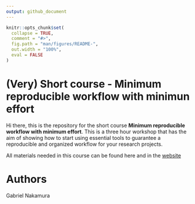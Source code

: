 ```yaml
---
output: github_document
---
```


<!-- README.md is generated from README.Rmd. Please edit that file -->

```r
knitr::opts_chunk$set(
  collapse = TRUE,
  comment = "#>",
  fig.path = "man/figures/README-",
  out.width = "100%",
  eval = FALSE
)
```

# (Very) Short course - Minimum reproducible workflow with minimun effort

Hi there, this is the repository for the short course **Minimum reproducible workflow with minimum effort**. This is a three hour workshop that has the aim of showing how to start using essential tools to guarantee a reproducible and organized workflow for your research projects.

All materials needed in this course can be found here and in the [website](https://gabrielnakamura.github.io/Workshop_UofT) 

# Authors

Gabriel Nakamura




